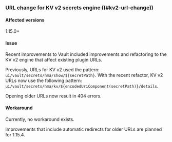 ### URL change for KV v2 secrets engine ((#kv2-url-change))

#### Affected versions

1.15.0+

#### Issue

Recent improvements to Vault included improvements and refactoring to the KV v2
engine that affect existing plugin URLs.

Previously, URLs for KV v2 used the pattern:
`ui/vault/secrets/hma/show/${secretPath}`. With the recent refactor, KV v2 URLs
now use the following pattern:
`ui/vault/secrets/hma/kv/${encodedUriComponent(secretPath)}/details`.

Opening older URLs now result in 404 errors.

#### Workaround

Currently, no workaround exists.

Improvements that include automatic redirects for older URLs are planned for
1.15.4.

